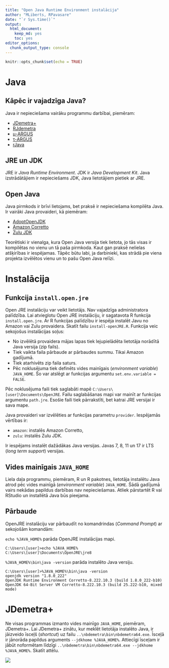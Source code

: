 ```yaml
---
title: "Open Java Runtime Environment instalācija"
author: "MLiberts, RPavasare"
date: "`r Sys.time()`"
output:
  html_document: 
    keep_md: yes
    toc: yes
editor_options: 
  chunk_output_type: console
---
```


```r
knitr::opts_chunk$set(echo = TRUE)
```

# Java

## Kāpēc ir vajadzīga Java?

Java ir nepieciešama vairāku programmu darbībai, piemēram:

- [JDemetra+](https://github.com/jdemetra/jdemetra-app/releases)
- [RJdemetra](https://jdemetra.github.io/rjdemetra/)
- [μ-ARGUS](http://research.cbs.nl/casc/mu.htm)
- [τ-ARGUS](http://research.cbs.nl/casc/tau.htm)
- [rJava](http://rforge.net/rJava/)


## JRE un JDK

JRE ir *Java Runtime Environment*. JDK ir *Java Development Kit*. Java izstrādātājiem ir nepieciešams JDK, Java lietotājiem pietiek ar JRE.


## Open Java

Java pirmkods ir brīvi lietojams, bet praksē ir nepieciešama kompilēta Java. Ir vairāki Java provaideri, kā piemēram:

- [AdoptOpenJDK](https://adoptopenjdk.net/)
- [Amazon Corretto](https://aws.amazon.com/corretto/)
- [Zulu JDK](https://www.azul.com/downloads/zulu/)

Teorētiski ir vienalga, kura Open Java versija tiek lietota, jo tās visas ir kompilētas no vienu un tā paša pirmkoda. Kaut gan praksē nelielas atšķirības ir iespējamas. Tāpēc būtu labi, ja darbinieki, kas strādā pie viena projekta izvēlētos vienu un to pašu Open Java relīzi.


# Instalācija

## Funkcija `install.open.jre`

Open JRE instalāciju var veikt lietotājs. Nav vajadzīga administratora palīdzība. Lai atvieglotu Open JRE instalāciju, ir sagatavota R funkcija `install.open.jre`. Ar R funkcijas palīdzību ir iespēja instalēt Javu no Amazon vai Zulu provaidera. Skatīt failu `install-openJRE.R`. Funkcija veic sekojošus instalācijas soļus:

- No izvēlētā provaidera mājas lapas tiek lejupielādēta lietotāja norādītā Java versija (zip fails).
- Tiek vaikta faila pārbaude ar pārbaudes summu. Tikai Amazon gadījumā.
- Tiek atarhivēts zip faila saturs.
- Pēc noklusējuma tiek definēts vides mainīgais (*environment variable*) `JAVA_HOME`. Šo var atslēgt ar funkcijas argumentu `set.env.variable = FALSE`.

Pēc noklusējuma faili tiek saglabāti mapē `C:\Users\[user]\Documents\OpenJRE`. Failu saglabāšanas mapi var mainīt ar funkcijas argumentu `path.jre`. Esošie faili tiek pārrakstīti, bet katrai JRE versijai ir sava mape.

Java provaideri var izvēlēties ar funkcijas parametru `provider`. Iespējamās vērtības ir:

- `amazon`: instalēs Amazon Corretto,
- `zulu`: instalēs Zulu JDK.

Ir iespējams instalēt dažādākas Java versijas. Javas 7, 8, 11 un 17 ir LTS (*long term support*) versijas.


## Vides mainīgais `JAVA_HOME`

Liela daļa programmu, piemēram, R un R pakotnes, lietotāja instalētu Java atrod pēc vides mainīgā (*environment variable*) `JAVA_HOME`. Šādā gadījumā vairs nekādas papildus darbības nav nepieciešamas. Atliek pārstartēt R vai RStudio un installētā Java būs pieejama.


## Pārbaude

OpenJRE instalāciju var pārbaudīt no komandrindas (*Command Prompt*) ar sekojošām komandām:

`echo %JAVA_HOME%` parāda OpenJRE instalācijas mapi.

```
C:\Users\[user]>echo %JAVA_HOME%
C:\Users\[user]\Documents\OpenJRE\jre8
```

`%JAVA_HOME%\bin\java -version` parāda instalēto Java versiju.

```
C:\Users\[user]>%JAVA_HOME%\bin\java -version
openjdk version "1.8.0_222"
OpenJDK Runtime Environment Corretto-8.222.10.3 (build 1.8.0_222-b10)
OpenJDK 64-Bit Server VM Corretto-8.222.10.3 (build 25.222-b10, mixed mode)
```


# JDemetra+

Ne visas programmas izmanto vides mainīgo `JAVA_HOME`, piemēram, JDemetra+. Lai JDemetra+ zinātu, kur meklēt lietotāja instalēto Java, ir jāizveido īsceļš (*shortcut*) uz failu `..\nbdemetra\bin\nbdemetra64.exe`. Īsceļā ir jānorāda papildus arguments `--jdkhome %JAVA_HOME%`. Attiecīgi īsceļam ir jābūt noformētam līdzīgi `..\nbdemetra\bin\nbdemetra64.exe --jdkhome %JAVA_HOME%`. Skatīt attēlu.

![](JDemetra-target.png)
